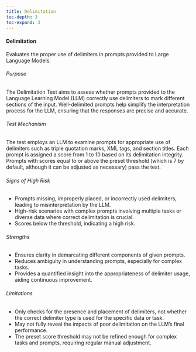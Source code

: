 ```yaml
---
title: Delimitation
toc-depth: 3
toc-expand: 3
---
```







    
#### Delimitation

Evaluates the proper use of delimiters in prompts provided to Large Language Models.

###### Purpose

The Delimitation Test aims to assess whether prompts provided to the Language Learning Model (LLM) correctly use
delimiters to mark different sections of the input. Well-delimited prompts help simplify the interpretation process
for the LLM, ensuring that the responses are precise and accurate.

###### Test Mechanism

The test employs an LLM to examine prompts for appropriate use of delimiters such as triple quotation marks, XML
tags, and section titles. Each prompt is assigned a score from 1 to 10 based on its delimitation integrity. Prompts
with scores equal to or above the preset threshold (which is 7 by default, although it can be adjusted as
necessary) pass the test.

###### Signs of High Risk

- Prompts missing, improperly placed, or incorrectly used delimiters, leading to misinterpretation by the LLM.
- High-risk scenarios with complex prompts involving multiple tasks or diverse data where correct delimitation is
crucial.
- Scores below the threshold, indicating a high risk.

###### Strengths

- Ensures clarity in demarcating different components of given prompts.
- Reduces ambiguity in understanding prompts, especially for complex tasks.
- Provides a quantified insight into the appropriateness of delimiter usage, aiding continuous improvement.

###### Limitations

- Only checks for the presence and placement of delimiters, not whether the correct delimiter type is used for the
specific data or task.
- May not fully reveal the impacts of poor delimitation on the LLM's final performance.
- The preset score threshold may not be refined enough for complex tasks and prompts, requiring regular manual
adjustment.




 